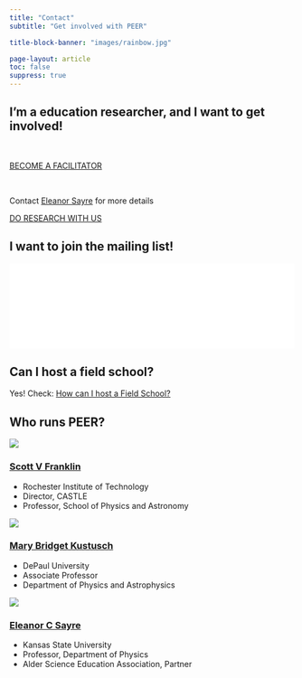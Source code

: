 ```yaml
---
title: "Contact"
subtitle: "Get involved with PEER"

title-block-banner: "images/rainbow.jpg"

page-layout: article
toc: false
suppress: true
---
```



## I'm a education researcher, and I want to get involved!

&nbsp;  

:::::: {.quarto-listing .quarto-listing-container-grid}
::::: {.list .grid .quarto-listing-cols-2}
::::{.g-col-1 .text-center}
:::{.bi .bi-globe style="font-size: 85px"}

:::

:::{become-facilitator-button}
[BECOME A FACILITATOR](https://www.zaposa.com/contact-me){.btn role="button" .btn-primary .rounded-pill .text-center}
:::

&nbsp;  

Contact [Eleanor Sayre](https://www.zaposa.com/contact-me) for more details

::::

::::{.g-col-1 .text-center}

:::{.bi .bi-people-fill style="font-size: 85px"}

:::

:::{research-button}
[DO RESEARCH WITH US](https://www.zaposa.com/home2/researcher-training){.btn role="button" .btn-primary .rounded-pill .text-center}
:::
::::
:::::
::::::

## I want to join the mailing list!

```{=HTML}
<div id="iframeContainer">
  <iframe id="iframeContent" src="registration-form.html" frameborder="0"></iframe>
</div>

<script>
  // JavaScript to adjust iframe height based on its content and viewport height
  const iframe = document.getElementById('iframeContent');

  // Set the iframe's height to its content's height or maximum viewport height, whichever is smaller
  function adjustIframeHeight() {
    const contentHeight = iframe.contentWindow.document.body.scrollHeight;
    const viewportHeight = Math.max(document.documentElement.clientHeight, window.innerHeight || 0);
    const maxHeight = Math.min(contentHeight, viewportHeight);
    iframe.style.height = maxHeight + 'px';
  }

  // Call the function on iframe load and resize events
  iframe.onload = adjustIframeHeight;
  window.addEventListener('resize', adjustIframeHeight);
</script>

<style>
  /* Ensure the iframe container takes the full width of its parent */
  #iframeContainer {
    width: 100%;
    overflow: hidden; /* Hide any overflowing content */
  }

  /* Ensure the iframe takes the full width of its container */
  #iframeContent {
    width: 100%;
    display: block;
    border: none; /* Remove the iframe border */
    box-sizing: border-box;
    max-width: 100%; /* Ensure iframe doesn't exceed its container's width */
  }
</style>


```

## Can I host a field school?

Yes! Check: [How can I host a Field School?](index.qmd#how-can-i-host-a-field-school)

## Who runs PEER?

:::::: {.quarto-listing .quarto-listing-container-grid}
::::: {.list .grid .quarto-listing-cols-3}

::::{.g-col-1 .text-left}

:::{.text-center}

[![](/images/headshots/Franklin-headshot.jpg)]{fig-alt="Scott V Franklin" width="257.94px" height="257.94px"}

### [Scott V Franklin](mailto:mkustus1@depaul.edu)
:::

* Rochester Institute of Technology
* Director, CASTLE
* Professor, School of Physics and Astronomy

::::

::::{.g-col-1 .text-left}

:::{.text-center}

[![](/images/headshots/Kustusch-headshot-2.jpg)]{fig-alt="Mary Bridget Kustusch" width="100%"}

### [Mary Bridget Kustusch](mailto:mkustus1@depaul.edu)
:::

* DePaul University
* Associate Professor
* Department of Physics and Astrophysics

::::

::::{.g-col-1 .text-left}

:::{.text-center}

[![](/images/headshots/Sayre-headshot-3.jpg)]{fig-alt="Eleanor C Sayre" width="100%"}

### [Eleanor C Sayre](https://zaposa.com/contact)
:::

* Kansas State University
* Professor, Department of Physics
* Alder Science Education Association, Partner

::::
:::::
::::::